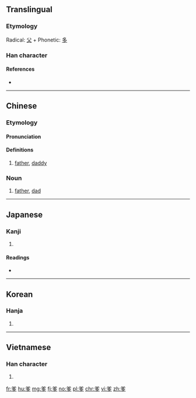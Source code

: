 ==Translingual==

===Etymology===
Radical: [[父]] + Phonetic: [[多]]

===Han character===
{{Han char|rn=88|rad=父|as=06|sn=10|four=8020<sub>7</sub>|canj=金大弓戈弓 (CKNIN)|ids=⿱[[父]][[多]]}}

====References====
* {{Han ref|kx=0690.040|dkj=19727|dj=1103.040|hdz=32040.030|uh=7239|ud=29241|bh=AF52|bd=44882}}

----

==Chinese==
{{zh-forms}}

===Etymology===
{{rfe|lang=cmn}}

====Pronunciation====
{{zh-pron
|m=diē
|c=de1
|mc=y
|oc=y
|ma=
|cat=n
}}

====Definitions====
# [[father]], [[daddy]]

===Noun===
{{zh-noun|ts}}

# [[father]], [[dad]]

----

==Japanese==

===Kanji===
{{ja-kanji|grade=|rs=父06}}

# {{defn|lang=ja|sort=父06}}

====Readings====
* {{ja-readings|on=[[た]] (ta), [[だ]] (da)|kun=}}

----

==Korean==

===Hanja===
{{ko-hanja|hangeul=다|eumhun=|rv=da|mr=ta|y=ta}}

# {{defn|lang=ko|sort=父06}}

----

==Vietnamese==

===Han character===
{{vi-readings|rs=父06| hanviet = [[ta]], [[đa]]}}

# {{defn|lang=vi|sort=父06}}

[[fr:爹]]
[[hu:爹]]
[[mg:爹]]
[[fj:爹]]
[[no:爹]]
[[pl:爹]]
[[chr:爹]]
[[vi:爹]]
[[zh:爹]]